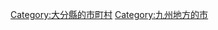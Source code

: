 {{Commonscat|Bungotakada, Oita}}
{{Catmore}}

{{DEFAULTSORT:Bungotakada-shi}}
[[Category:大分縣的市町村|Category:大分縣的市町村]]
[[Category:九州地方的市|Category:九州地方的市]]